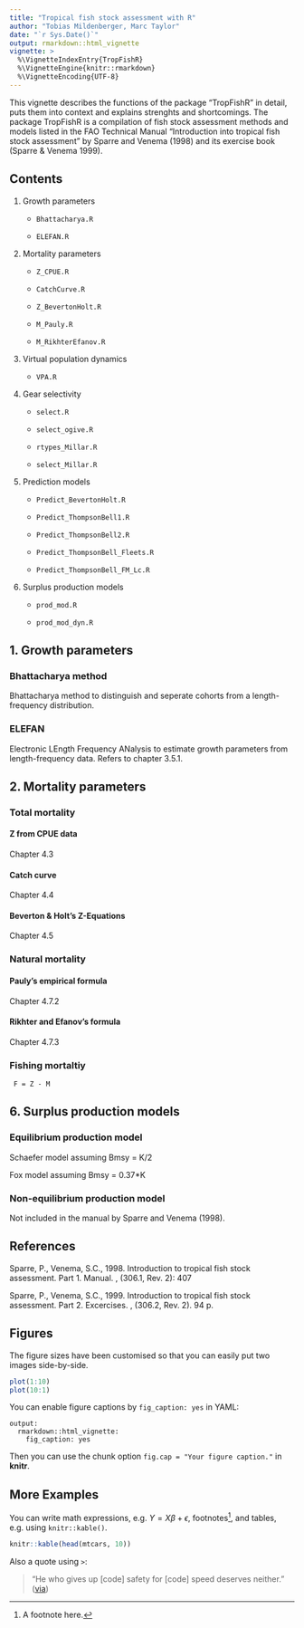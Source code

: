 ```yaml
---
title: "Tropical fish stock assessment with R"
author: "Tobias Mildenberger, Marc Taylor"
date: "`r Sys.Date()`"
output: rmarkdown::html_vignette
vignette: >
  %\VignetteIndexEntry{TropFishR}
  %\VignetteEngine{knitr::rmarkdown}
  %\VignetteEncoding{UTF-8}
---
```


This vignette describes the functions of the package "TropFishR" in detail, puts them into context and explains strenghts and shortcomings. 
The package TropFishR is a compilation of fish stock assessment methods and models listed in the FAO Technical Manual "Introduction into tropical fish stock assessment" by Sparre and Venema (1998) and its exercise book (Sparre & Venema 1999).



## Contents

1. Growth parameters

    * `Bhattacharya.R`
    
    * `ELEFAN.R`

1. Mortality parameters

    * `Z_CPUE.R`
   
    * `CatchCurve.R`
   
    * `Z_BevertonHolt.R`
   
    * `M_Pauly.R`
   
    * `M_RikhterEfanov.R`
   
1. Virtual population dynamics

    * `VPA.R`

1. Gear selectivity

    * `select.R`
    
    * `select_ogive.R`
    
    * `rtypes_Millar.R`
    
    * `select_Millar.R`

1. Prediction models

    * `Predict_BevertonHolt.R`

    * `Predict_ThompsonBell1.R`
    
    * `Predict_ThompsonBell2.R`
    
    * `Predict_ThompsonBell_Fleets.R`
    
    * `Predict_ThompsonBell_FM_Lc.R`

1. Surplus production models

    * `prod_mod.R`
    
    * `prod_mod_dyn.R`




## 1. Growth parameters

### Bhattacharya method

Bhattacharya method to distinguish and seperate cohorts from a length-frequency distribution.

### ELEFAN

Electronic LEngth Frequency ANalysis to estimate growth parameters from length-frequency data. Refers to chapter 3.5.1. 


## 2. Mortality parameters


### Total mortality

#### Z from CPUE data

Chapter 4.3

#### Catch curve

Chapter 4.4

#### Beverton & Holt's Z-Equations

Chapter 4.5



### Natural mortality

#### Pauly's empirical formula

Chapter 4.7.2

#### Rikhter and Efanov's formula

Chapter 4.7.3


### Fishing mortaltiy

```
 F = Z - M
```

## 6. Surplus production models

### Equilibrium production model

Schaefer model assuming Bmsy  = K/2 

Fox model assuming Bmsy = 0.37*K

### Non-equilibrium production model

Not included in the manual by Sparre and Venema (1998).




## References

Sparre, P., Venema, S.C., 1998. Introduction to tropical fish stock assessment. Part 1. Manual. \emph{FAO Fisheries Technical Paper}, (306.1, Rev. 2): 407 

Sparre, P., Venema, S.C., 1999. Introduction to tropical fish stock assessment. Part 2. Excercises. \emph{FAO Fisheries Technical Paper}, (306.2, Rev. 2). 94 p.






## Figures

The figure sizes have been customised so that you can easily put two images side-by-side. 

```r
plot(1:10)
plot(10:1)
```

You can enable figure captions by `fig_caption: yes` in YAML:

    output:
      rmarkdown::html_vignette:
        fig_caption: yes

Then you can use the chunk option `fig.cap = "Your figure caption."` in **knitr**.

## More Examples

You can write math expressions, e.g. $Y = X\beta + \epsilon$, footnotes^[A footnote here.], and tables, e.g. using `knitr::kable()`.

```r
knitr::kable(head(mtcars, 10))
```

Also a quote using `>`:

> "He who gives up [code] safety for [code] speed deserves neither."
([via](https://twitter.com/hadleywickham/status/504368538874703872))
